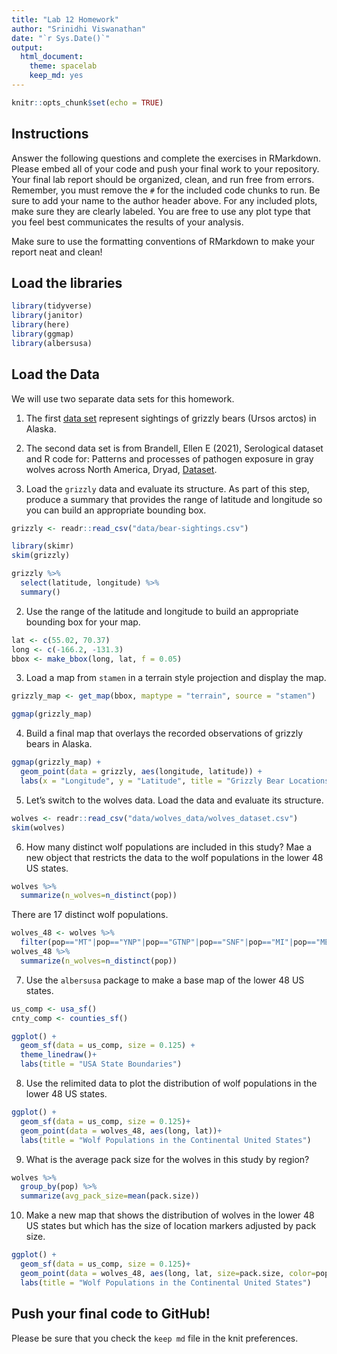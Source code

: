 ```yaml
---
title: "Lab 12 Homework"
author: "Srinidhi Viswanathan"
date: "`r Sys.Date()`"
output:
  html_document: 
    theme: spacelab
    keep_md: yes
---
```


```r
knitr::opts_chunk$set(echo = TRUE)
```

## Instructions
Answer the following questions and complete the exercises in RMarkdown. Please embed all of your code and push your final work to your repository. Your final lab report should be organized, clean, and run free from errors. Remember, you must remove the `#` for the included code chunks to run. Be sure to add your name to the author header above. For any included plots, make sure they are clearly labeled. You are free to use any plot type that you feel best communicates the results of your analysis.  

Make sure to use the formatting conventions of RMarkdown to make your report neat and clean!  

## Load the libraries
```r
library(tidyverse)
library(janitor)
library(here)
library(ggmap)
library(albersusa)
``` 

## Load the Data
We will use two separate data sets for this homework.  

1. The first [data set](https://rcweb.dartmouth.edu/~f002d69/workshops/index_rspatial.html) represent sightings of grizzly bears (Ursos arctos) in Alaska.  
2. The second data set is from Brandell, Ellen E (2021), Serological dataset and R code for: Patterns and processes of pathogen exposure in gray wolves across North America, Dryad, [Dataset](https://doi.org/10.5061/dryad.5hqbzkh51).  

1. Load the `grizzly` data and evaluate its structure. As part of this step, produce a summary that provides the range of latitude and longitude so you can build an appropriate bounding box.
```r
grizzly <- readr::read_csv("data/bear-sightings.csv")
```
```r
library(skimr)
skim(grizzly)
```
```r
grizzly %>% 
  select(latitude, longitude) %>% 
  summary()
```

2. Use the range of the latitude and longitude to build an appropriate bounding box for your map.
```r
lat <- c(55.02, 70.37)
long <- c(-166.2, -131.3)
bbox <- make_bbox(long, lat, f = 0.05)
```

3. Load a map from `stamen` in a terrain style projection and display the map.
```r
grizzly_map <- get_map(bbox, maptype = "terrain", source = "stamen")
```

```r
ggmap(grizzly_map)
```

4. Build a final map that overlays the recorded observations of grizzly bears in Alaska.
```r
ggmap(grizzly_map) + 
  geom_point(data = grizzly, aes(longitude, latitude)) +
  labs(x = "Longitude", y = "Latitude", title = "Grizzly Bear Locations")
```

5. Let's switch to the wolves data. Load the data and evaluate its structure.
```r
wolves <- readr::read_csv("data/wolves_data/wolves_dataset.csv")
skim(wolves)
```

6. How many distinct wolf populations are included in this study? Mae a new object that restricts the data to the wolf populations in the lower 48 US states.
```r
wolves %>% 
  summarize(n_wolves=n_distinct(pop))
```
There are 17 distinct wolf populations.

```r
wolves_48 <- wolves %>% 
  filter(pop=="MT"|pop=="YNP"|pop=="GTNP"|pop=="SNF"|pop=="MI"|pop=="MEXICAN") 
wolves_48 %>% 
  summarize(n_wolves=n_distinct(pop))

```

7. Use the `albersusa` package to make a base map of the lower 48 US states.
```r
us_comp <- usa_sf()
cnty_comp <- counties_sf()
```

```r
ggplot() + 
  geom_sf(data = us_comp, size = 0.125) + 
  theme_linedraw()+
  labs(title = "USA State Boundaries")
```


8. Use the relimited data to plot the distribution of wolf populations in the lower 48 US states.
```r
ggplot() +
  geom_sf(data = us_comp, size = 0.125)+
  geom_point(data = wolves_48, aes(long, lat))+
  labs(title = "Wolf Populations in the Continental United States")
```

9. What is the average pack size for the wolves in this study by region?
```r
wolves %>% 
  group_by(pop) %>% 
  summarize(avg_pack_size=mean(pack.size))
```

10. Make a new map that shows the distribution of wolves in the lower 48 US states but which has the size of location markers adjusted by pack size.
```r
ggplot() +
  geom_sf(data = us_comp, size = 0.125)+
  geom_point(data = wolves_48, aes(long, lat, size=pack.size, color=pop))+
  labs(title = "Wolf Populations in the Continental United States")
```

## Push your final code to GitHub!
Please be sure that you check the `keep md` file in the knit preferences. 